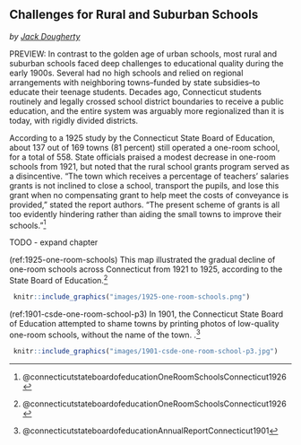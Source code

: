 ## Challenges for Rural and Suburban Schools {-}
*by [Jack Dougherty](index.html#authors-and-contributors)*

PREVIEW: In contrast to the golden age of urban schools, most rural and suburban schools faced deep challenges to educational quality during the early 1900s. Several had no high schools and relied on regional arrangements with neighboring towns--funded by state subsidies--to educate their teenage students. Decades ago, Connecticut students routinely and legally crossed school district boundaries to receive a public education, and the entire system was arguably more regionalized than it is today, with rigidly divided districts.

According to a 1925 study by the Connecticut State Board of Education, about 137 out of 169 towns (81 percent) still operated a one-room school, for a total of 558. State officials praised a modest decrease in one-room schools from 1921, but noted that the rural school grants program served as a disincentive. "The town which receives a percentage of teachers' salaries grants is not inclined to close a school, transport the pupils, and lose this grant when no compensating grant to help meet the costs of conveyance is provided," stated the report authors. "The present scheme of grants is all too evidently hindering rather than aiding the small towns to improve their schools."^[@connecticutstateboardofeducationOneRoomSchoolsConnecticut1926]

TODO - expand chapter

(ref:1925-one-room-schools) This map illustrated the gradual decline of one-room schools across Connecticut from 1921 to 1925, according to the State Board of Education.^[@connecticutstateboardofeducationOneRoomSchoolsConnecticut1926]

```r
 knitr::include_graphics("images/1925-one-room-schools.png")
```

(ref:1901-csde-one-room-school-p3) In 1901, the Connecticut State Board of Education attempted to shame towns by printing photos of low-quality one-room schools, without the name of the town. .^[@connecticutstateboardofeducationAnnualReportConnecticut1901]

```r
 knitr::include_graphics("images/1901-csde-one-room-school-p3.jpg")
```
